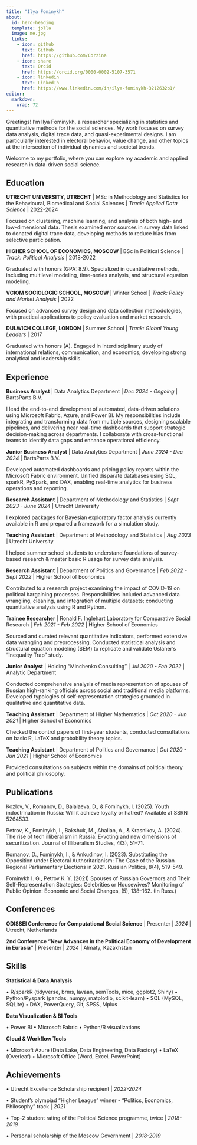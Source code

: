 ```yaml
---
title: "Ilya Fominykh"
about:
  id: hero-heading
  template: jolla
  image: me.jpg
  links:
    - icon: github
      text: Github
      href: https://github.com/Corzina
    - icon: share
      text: Orcid
      href: https://orcid.org/0000-0002-5107-3571
    - icon: linkedin
      text: LinkedIn
      href: https://www.linkedin.com/in/ilya-fominykh-3212632b1/
editor: 
  markdown: 
    wrap: 72
---
```


::: {#hero-heading}

Greetings! I'm Ilya Fominykh, a researcher specializing in statistics and quantitative methods for the social sciences. My work focuses on survey data analysis, digital trace data, and quasi-experimental designs. I am particularly interested in electoral behavior, value change, and other topics at the intersection of individual dynamics and societal trends.

Welcome to my portfolio, where you can explore my academic and applied research in data-driven social science.

## Education

**UTRECHT UNIVERSITY, UTRECHT** \| MSc in Methodology and Statistics for
the Behavioural, Biomedical and Social Sciences \| *Track: Applied Data
Science* \| 2022-2024

Focused on clustering, machine learning, and analysis of both high- and low-dimensional data. Thesis examined error sources in survey data linked to donated digital trace data, developing methods to reduce bias from selective participation.

**HIGHER SCHOOL OF ECONOMICS, MOSCOW** \| BSc in Political Science
\| *Track: Political Analysis* \| 2018-2022

Graduated with honors (GPA: 8.9). Specialized in quantitative methods, including multilevel modeling, time-series analysis, and structural equation modeling.

**VCIOM SOCIOLOGIC SCHOOL, MOSCOW** \| Winter School \| *Track: Policy and
Market Analysis* \| 2022

Focused on advanced survey design and data collection methodologies, with practical applications to policy evaluation and market research.

**DULWICH COLLEGE, LONDON** \| Summer School \| *Track: Global Young
Leaders* \| 2017

Graduated with honors (A). Engaged in interdisciplinary study of international relations, communication, and economics, developing strong analytical and leadership skills.

## Experience

**Business Analyst** \| Data Analytics Department \| *Dec 2024 - Ongoing* \| BartsParts B.V.

I lead the end-to-end development of automated, data-driven solutions using Microsoft Fabric, Azure, and Power BI. My responsibilities include integrating and transforming data from multiple sources, designing scalable pipelines, and delivering near real-time dashboards that support strategic decision-making across departments. I collaborate with cross-functional teams to identify data gaps and enhance operational efficiency.

**Junior Business Analyst** \| Data Analytics Department \| *June 2024 - Dec 2024* \| BartsParts B.V.

Developed automated dashboards and pricing policy reports within the Microsoft Fabric environment. Unified disparate databases using SQL, sparkR, PySpark, and DAX, enabling real-time analytics for business operations and reporting.

**Research Assistant** \| Department of Methodology and Statistics \| *Sept 2023 - June 2024* \| Utrecht University

I explored packages for Bayesian exploratory factor analysis currently available in R and prepared a framework for a simulation study. 

**Teaching Assistant** \| Department of Methodology and Statistics \| *Aug 2023* \| Utrecht University

I helped summer school students to understand foundations of survey-based research & master basic R usage for survey data analysis.

**Research Assistant** \| Department of Politics and Governance \| *Feb 2022 - Sept 2022* \| Higher School of Economics

Contributed to a research project examining the impact of COVID-19 on political bargaining processes. Responsibilities included advanced data wrangling, cleaning, and integration of multiple datasets; conducting quantitative analysis using R and Python.

**Trainee Researcher** \| Ronald F. Inglehart Laboratory for Comparative Social Research \| *Feb 2021 - Feb 2022* \| Higher School of Economics

Sourced and curated relevant quantitative indicators, performed extensive data wrangling and preprocessing. Conducted statistical analysis and structural equation modeling (SEM) to replicate and validate Uslaner's "Inequality Trap" study. 

**Junior Analyst** \| Holding "Minchenko Consulting" \| *Jul 2020 - Feb 2022* \| Analytic Department

Conducted comprehensive analysis of media representation of spouses of Russian high-ranking officials across social and traditional media platforms. Developed typologies of self-representation strategies grounded in qualitative and quantitative data.

**Teaching Assistant** \| Department of Higher Mathematics \| *Oct 2020 - Jun 2021* \| Higher School of Economics

Checked the control papers of first-year students, conducted consultations on basic R, LaTeX and probability theory topics.

**Teaching Assistant** \| Department of Politics and Governance \| *Oct 2020 - Jun 2021* \| Higher School of Economics

Provided consultations on subjects within the domains of political theory and political philosophy.

## Publications

Kozlov, V., Romanov, D., Balalaeva, D., & Fominykh, I. (2025). Youth indoctrination in Russia: Will it achieve loyalty or hatred? Available at SSRN 5264533.

Petrov, K., Fominykh, I., Bakshuk, M., Ahalian, A., & Krasnikov, A. (2024). The rise of tech illiberalism in Russia: E-voting and new dimensions of securitization. Journal of Illiberalism Studies, 4(3), 51–71. 

Romanov, D., Fominykh, I., & Ankudinov, I. (2023). Substituting the Opposition under Electoral Authoritarianism: The Case of the Russian Regional Parliamentary Elections in 2021. Russian Politics, 8(4), 519-549.

Fominykh I. G., Petrov K. Y. (2021) Spouses of Russian Governors and Their Self-Representation Strategies: Celebrities or Housewives? Monitoring of Public Opinion: Economic and Social Changes, (5), 138--162. (In Russ.)

## Conferences

**ODISSEI Conference for Computational Social Science** \| Presenter \| *2024* \| Utrecht, Netherlands

**2nd Conference "New Advances in the Political Economy of Development in Eurasia"** \| Presenter \| *2024* \| Almaty, Kazakhstan

## Skills

**Statistical & Data Analysis**

• R/sparkR (tidyverse, brms, lavaan, semTools, mice, ggplot2, Shiny)
• Python/Pyspark (pandas, numpy, matplotlib, scikit-learn)
• SQL (MySQL, SQLite)
• DAX, PowerQuery, Git, SPSS, Mplus

**Data Visualization & BI Tools**

• Power BI 
• Microsoft Fabric 
• Python/R visualizations

**Cloud & Workflow Tools**

• Microsoft Azure (Data Lake, Data Engineering, Data Factory)
• LaTeX (Overleaf)
• Microsoft Office (Word, Excel, PowerPoint)

## Achievements

• Utrecht Excellence Scholarship recipient \| *2022-2024*

• Student's olympiad "Higher League" winner - "Politics, Economics,
Philosophy" track \| *2021*

• Top-2 student rating of the Political Science programme, twice \|
*2018-2019*

• Personal scholarship of the Moscow Government \| *2018-2019*
:::

